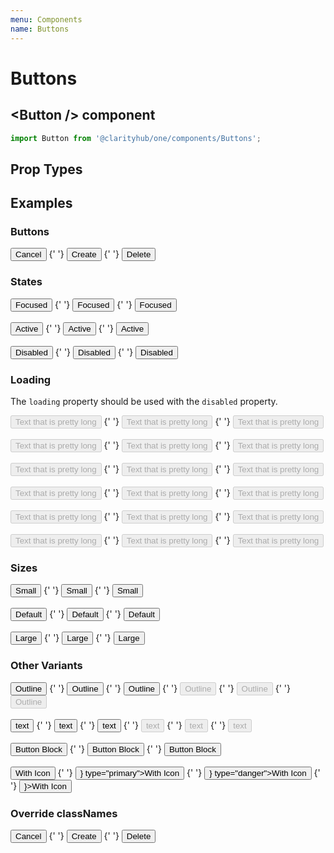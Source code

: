 ```yaml
---
menu: Components
name: Buttons
---
```



# Buttons

## \<Button /\> component

```js
import Button from '@clarityhub/one/components/Buttons';
```

## Prop Types

<PropsTable of={Button} />

## Examples

### Buttons

<Playground>
    <Button>Cancel</Button>
    {' '}
    <Button type="primary">Create</Button>
    {' '}
    <Button type="danger">Delete</Button>
</Playground>

### States

<Playground>
    <Button className="focused">Focused</Button>
    {' '}
    <Button className="focused" type="primary">Focused</Button>
    {' '}
    <Button className="focused" type="danger">Focused</Button>
    <br/>
    <br/>
    <Button className="active">Active</Button>
    {' '}
    <Button className="active" type="primary">Active</Button>
    {' '}
    <Button className="active" type="danger">Active</Button>
    <br/>
    <br/>
    <Button className="disabled">Disabled</Button>
    {' '}
    <Button className="disabled" type="primary">Disabled</Button>
    {' '}
    <Button className="disabled" type="danger">Disabled</Button>
</Playground>

### Loading

The `loading` property should be used with the `disabled` property.

<Playground>
    <Button size="small" loading disabled>Text that is pretty long</Button>
    {' '}
    <Button size="small" loading disabled type="primary">Text that is pretty long</Button>
    {' '}
    <Button size="small" loading disabled type="danger">Text that is pretty long</Button>
    <br/>
    <br/>
    <Button loading disabled>Text that is pretty long</Button>
    {' '}
    <Button loading disabled type="primary">Text that is pretty long</Button>
    {' '}
    <Button loading disabled type="danger">Text that is pretty long</Button>
    <br/>
    <br/>
    <Button size="large" loading disabled>Text that is pretty long</Button>
    {' '}
    <Button size="large" loading disabled type="primary">Text that is pretty long</Button>
    {' '}
    <Button size="large" loading disabled type="danger">Text that is pretty long</Button>
    <br/>
    <br/>
    <Button size="small" outline loading disabled>Text that is pretty long</Button>
    {' '}
    <Button size="small" outline loading disabled type="primary">Text that is pretty long</Button>
    {' '}
    <Button size="small" outline loading disabled type="danger">Text that is pretty long</Button>
    <br/>
    <br/>
    <Button outline loading disabled>Text that is pretty long</Button>
    {' '}
    <Button outline loading disabled type="primary">Text that is pretty long</Button>
    {' '}
    <Button outline loading disabled type="danger">Text that is pretty long</Button>
    <br/>
    <br/>
    <Button size="large" outline loading disabled>Text that is pretty long</Button>
    {' '}
    <Button size="large" outline loading disabled type="primary">Text that is pretty long</Button>
    {' '}
    <Button size="large" outline loading disabled type="danger">Text that is pretty long</Button>
</Playground>

### Sizes

<Playground>
    <Button size="small">Small</Button>
    {' '}
    <Button size="small" type="primary">Small</Button>
    {' '}
    <Button size="small" type="danger">Small</Button>
    <br/>
    <br/>
    <Button size="default">Default</Button>
    {' '}
    <Button size="default" type="primary">Default</Button>
    {' '}
    <Button size="default" type="danger">Default</Button>
    <br/>
    <br/>
    <Button size="large">Large</Button>
    {' '}
    <Button size="large" type="primary">Large</Button>
    {' '}
    <Button size="large" type="danger">Large</Button>
</Playground>


### Other Variants

<Playground>
    <Button outline>Outline</Button>
    {' '}
    <Button outline type="primary">Outline</Button>
    {' '}
    <Button outline type="danger">Outline</Button>
    {' '}
    <Button disabled outline>Outline</Button>
    {' '}
    <Button disabled outline type="primary">Outline</Button>
    {' '}
    <Button disabled outline type="danger">Outline</Button>
    <br/>
    <br/>
    <Button text>text</Button>
    {' '}
    <Button text type="primary">text</Button>
    {' '}
    <Button text type="danger">text</Button>
    {' '}
    <Button disabled text>text</Button>
    {' '}
    <Button disabled text type="primary">text</Button>
    {' '}
    <Button disabled text type="danger">text</Button>
    <br/>
    <br/>
    <Button block>Button Block</Button>
    {' '}
    <Button block type="primary">Button Block</Button>
    {' '}
    <Button block type="danger">Button Block</Button>
    <br/>
    <br/>
    <Button icon={DeleteIcon}>With Icon</Button>
    {' '}
    <Button icon={<DeleteIcon />} type="primary">With Icon</Button>
    {' '}
    <Button icon={<DeleteIcon />} type="danger">With Icon</Button>
    {' '}
    <Button size="large" icon={<DeleteIcon />}>With Icon</Button>
</Playground>

### Override classNames

<Playground>
    <Button css={`background-color: red;`}>Cancel</Button>
    {' '}
    <Button type="primary">Create</Button>
    {' '}
    <Button type="danger">Delete</Button>
</Playground>